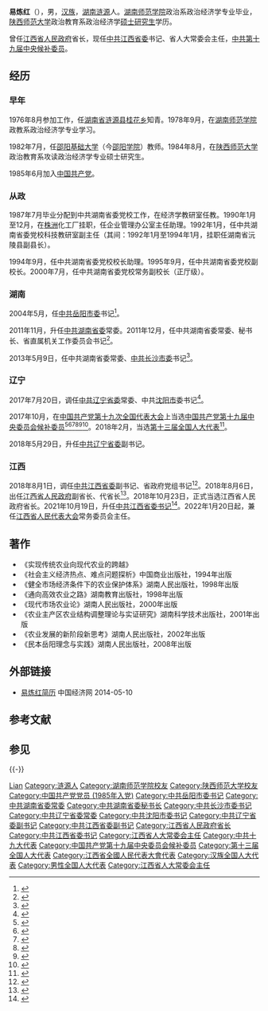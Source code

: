 {{Infobox officeholder
| 图像 = 
| 图像说明 = 
| 职务1 = {{中华人民共和国国徽}}[[江西省人民代表大会常务委员会|江西省人民代表大会常务委员会]]主任
| 就任日期1 = 2022年1月20日
| 卸任日期1 = 
| 前任1 = [[刘奇|刘奇]]
| 继任1 = 
| 职务2 = {{CPC/logo}}[[中国共产党江西省委员会|中国共产党江西省委员会]]书记
| 就任日期2 = 2021年10月19日
| 卸任日期2 = 
| 总书记2 = [[习近平|习近平]]
| 前任2 = 刘奇
| 继任2 = 
| 职务3 = {{中华人民共和国国徽}}[[江西省人民政府|江西省人民政府]]省长
| 就任日期3 = 2018年8月6日
| 卸任日期3 = 2021年10月21日
| 前任3 = 刘奇
| 继任3 = [[叶建春|叶建春]]
| 职务4 = {{CPC/logo}}[[中国共产党辽宁省委员会|中国共产党辽宁省委员会]]专职副书记
| 就任日期4 = 2018年5月29日
| 卸任日期4 = 2018年7月31日
| 前任4 = [[王蒙徽|王蒙徽]]
| 继任4 = [[周波_(1962年)|周波]]
| 书记4 = [[陈求发|陈求发]]
| 职务5 = {{CPC/logo}}[[中国共产党沈阳市委员会|中国共产党沈阳市委员会]]书记
| 就任日期5 = 2017年7月20日
| 卸任日期5 = 2018年7月31日
| 前任5 = [[王蒙徽|王蒙徽]]
| 继任5 = [[张雷_(官员)|张雷]]
| 职务6 = {{CPC/logo}}[[中国共产党长沙市委员会|中国共产党长沙市委员会]]书记
| 就任日期6 = 2013年5月9日
| 卸任日期6 = 2017年7月20日
| 前任6 = [[陈润儿|陈润儿]]
| 继任6 = [[胡衡华|胡衡华]]
| 姓名 = 易炼红
| 原名 = 
| 出生日期 = {{birth year and age|1959|9}}
| 出生地点 = {{PRC}}[[湖南省|湖南省]][[涟源县|涟源县]]
| 逝世日期 = <!-- {{death date and age|}}（死亡在前，出生在后）{{death year and age|}} -->
| 逝世地点 = 
| 政党 = {{CPC}}
| 国籍 = {{PRC}}
| 父母 = 
| 配偶 = <!--{{marriage|姓名|}} -->
| 子女 = 
| 亲属 = 
| 信仰 = 
| 母校 = [[湖南师范大学|湖南师范学院]]<br>[[陕西师范大学|陕西师范大学]]
| 网站 = 
| 签名 = 
| 脚注 = 
}}

'''易炼红'''（{{bd|1959年|9月|catIdx=Y易}}），男，[[汉族|汉族]]，[[湖南省|湖南]][[涟源市|涟源]]人。[[湖南师范大学|湖南师范学院]]政治系政治经济学专业毕业，[[陕西师范大学|陕西师范大学]]政治教育系政治经济学[[硕士研究生|硕士研究生]]学历。

曾任[[江西省人民政府|江西省人民政府]]省长，现任[[中国共产党江西省委员会|中共江西省委]]书记、省人大常委会主任，[[中国共产党第十九届中央委员会候补委员列表|中共第十九届中央候补委员]]。

== 经历 ==
=== 早年 ===
1976年8月参加工作，任[[湖南省|湖南省]][[涟源县|涟源县]][[桂花乡|桂花乡]]知青。1978年9月，在[[湖南师范大学|湖南师范学院]]政教系政治经济学专业学习。

1982年7月，任[[邵阳基础大学|邵阳基础大学]]（今[[邵陽學院|邵阳学院]]）教师。1984年8月，在[[陕西师范大学|陕西师范大学]]政治教育系攻读政治经济学专业硕士研究生。

1985年6月加入[[中国共产党|中国共产党]]。

=== 从政 ===
1987年7月毕业分配到中共湖南省委党校工作，在经济学教研室任教。1990年1月至12月，在[[株洲市|株洲]]化工厂挂职，任企业管理办公室主任助理。1992年1月，任中共湖南省委党校科技教研室副主任（其间：1992年1月至1994年1月，挂职任湖南省沅陵县副县长）。

1994年9月，任中共湖南省委党校校长助理。1995年9月，任中共湖南省委党校副校长。2000年7月，任中共湖南省委党校常务副校长（正厅级）。

=== 湖南 ===
2004年5月，任[[中共岳阳市委|中共岳阳市委]]书记<ref>{{Cite web|title=易炼红同志简历|url=http://leaders.people.com.cn/GB/58318/58446/80342/85667/5856699.html|accessdate=2019-02-26|publisher=人民网|archive-url=https://web.archive.org/web/20200503065625/http://leaders.people.com.cn/GB/58318/58446/80342/85667/5856699.html|archive-date=2020-05-03|dead-url=yes}}</ref>。

2011年11月，升任[[中国共产党湖南省委员会|中共湖南省委]]常委。2011年12月，任中共湖南省委常委、秘书长、省直属机关工作委员会书记<ref>{{cite web|url=http://www.hunan.gov.cn/zwgk/hndt/zwdt/201111/t20111123_424947.htm|title=湖南选举产生新一届省委领导班子|accessdate=2011-12-14|deadurl=yes|archiveurl=https://web.archive.org/web/20111227124133/http://www.hunan.gov.cn/zwgk/hndt/zwdt/201111/t20111123_424947.htm|archivedate=2011-12-27 }}</ref>。

2013年5月9日，任中共湖南省委常委、[[中共长沙市委|中共长沙市委]]书记<ref>{{cite web|url=http://district.ce.cn/newarea/sddy/201305/09/t20130509_24365316.shtml|title=易炼红兼任长沙市委书记 陈润儿不再兼任|publisher=中国经济网|accessdate=2014-06-09|archive-date=2020-10-11|archive-url=https://web.archive.org/web/20201011192841/http://district.ce.cn/newarea/sddy/201305/09/t20130509_24365316.shtml|dead-url=no}}</ref>。

=== 辽宁 ===
2017年7月20日，调任[[中共辽宁省委|中共辽宁省委]]常委、中共[[沈阳市|沈阳市]]委书记<ref>{{cite web|url=http://district.ce.cn/newarea/sddy/201707/20/t20170720_24344161.shtml|title=易炼红调任辽宁省委常委、沈阳市委书记(简历)|publisher=中国经济网|date=2017-07-20|access-date=2017-07-21|archive-date=2021-01-08|archive-url=https://web.archive.org/web/20210108063256/http://district.ce.cn/newarea/sddy/201707/20/t20170720_24344161.shtml|dead-url=no}}</ref>。

2017年10月，在[[中国共产党第十九次全国代表大会|中国共产党第十九次全国代表大会]]上当选[[中国共产党第十九届中央委员会候补委员列表|中国共产党第十九届中央委员会候补委员]]<ref>{{cite news |title=中国共产党第十九届中央委员会候补委员名单（172名） |url=https://news.gmw.cn/2017-10/25/content_26593954.htm |accessdate=2021-08-18 |work=光明日报 |agency=光明网 |archive-date=2021-08-18 |archive-url=https://web.archive.org/web/20210818074600/https://news.gmw.cn/2017-10/25/content_26593954.htm |dead-url=no }}</ref><ref>{{cite news |title=十九届中央委员、候补委员、中央纪委委员名单 |url=http://news.cri.cn/20171024/f3e85cce-38bb-818d-ce36-bd4c66d0d4c6.html |accessdate=2021-08-18 |work=国际在线 |agency=国际在线 |archive-date=2021-08-18 |archive-url=https://web.archive.org/web/20210818074542/http://news.cri.cn/20171024/f3e85cce-38bb-818d-ce36-bd4c66d0d4c6.html |dead-url=no }}</ref><ref>{{cite news |title=十九大受权发布：中国共产党第十九届中央委员会候补委员名单 |url=http://www.xinhuanet.com//politics/19cpcnc/2017-10/24/c_1121848883.htm |accessdate=2021-08-18 |work=新华网 |agency=新华网 |archive-date=2018-12-09 |archive-url=https://web.archive.org/web/20181209124324/http://www.xinhuanet.com//politics/19cpcnc/2017-10/24/c_1121848883.htm |dead-url=no }}</ref><ref>{{cite news |title=中国共产党第十九届中央委员会候补委员名单 |url=http://guoqing.china.com.cn/zy/2018-03/01/content_50628437.htm |accessdate=2021-08-18 |work=中国网 |agency=中国网 |archive-date=2021-08-18 |archive-url=https://web.archive.org/web/20210818074045/http://guoqing.china.com.cn/zy/2018-03/01/content_50628437.htm |dead-url=no }}</ref><ref>{{cite news |title=中国共产党第十九届中央委员会候补委员名单 |url=http://www.gov.cn/guoqing/2017-10/24/content_5432328.htm |accessdate=2021-08-18 |work=中国政府网 |agency=中国政府网 |archive-date=2020-08-05 |archive-url=https://web.archive.org/web/20200805131505/http://www.gov.cn/guoqing/2017-10/24/content_5432328.htm |dead-url=no }}</ref><ref>{{cite news |title=中国共产党第十九届中央委员会候补委员名单 |url=https://china.huanqiu.com/article/9CaKrnK5yXI |accessdate=2021-08-18 |work=环球网 |agency=环球网 |archive-date=2021-08-18 |archive-url=https://web.archive.org/web/20210818074045/https://china.huanqiu.com/article/9CaKrnK5yXI |dead-url=no }}</ref>。2018年2月，当选[[第十三届全国人大代表|第十三届全国人大代表]]<ref>{{Cite web|title=（受权发布）中华人民共和国第十三届全国人民代表大会代表名单-中新网|url=http://www.chinanews.com/gn/2018/02-25/8453959.shtml|accessdate=2021-02-13|work=中新网|archive-date=2018-02-27|archive-url=https://web.archive.org/web/20180227031724/http://www.chinanews.com/gn/2018/02-25/8453959.shtml|dead-url=no}}</ref>。

2018年5月29日，升任[[中国共产党辽宁省委员会|中共辽宁省委]]副书记。

=== 江西 ===
2018年8月1日，调任[[中共江西省委|中共江西省委]]副书记、省政府党组书记<ref>{{cite web|url=https://www.zaobao.com.sg/znews/greater-china/story20180804-880536|title=易炼红履新江西副书记|publisher=联合早报|accessdate=2018-08-06|archive-date=2021-01-08|archive-url=https://web.archive.org/web/20210108063313/https://www.zaobao.com.sg/znews/greater-china/story20180804-880536|dead-url=no}}</ref>。2018年8月6日，出任[[江西省人民政府|江西省人民政府]]副省长、代省长<ref>{{cite web|accessdate=2018-08-06|url=https://www.guancha.cn/politics/2018_08_06_467028.shtml|title=易炼红任江西省代省长（图/简历）|publisher=观察者网|archive-date=2021-01-08|archive-url=https://web.archive.org/web/20210108063350/https://www.guancha.cn/politics/2018_08_06_467028.shtml|dead-url=no}}</ref>。2018年10月23日，正式当选江西省人民政府省长。2021年10月19日，升任[[中国共产党江西省委员会|中共江西省委书记]]<ref>{{cite news |title=黑龙江等5省区党委主要负责同志职务调整 |url=http://www.news.cn/politics/2021-10/19/c_1127971635.htm |accessdate=2021-10-19 |agency=新华社 |date=2021-10-19 |language=zh-hans |archive-date=2021-10-19 |archive-url=https://web.archive.org/web/20211019191309/http://www.news.cn/politics/2021-10/19/c_1127971635.htm |dead-url=no }}</ref>。2022年1月20日起，兼任[[江西省人民代表大会|江西省人民代表大会]]常务委员会主任。

== 著作 ==
* 《实现传统农业向现代农业的跨越》
* 《社会主义经济热点、难点问题探析》中国商业出版社，1994年出版
* 《健全市场经济条件下的农业保护体系》湖南人民出版社，1998年出版
* 《通向高效农业之路》湖南教育出版社，1998年出版
* 《现代市场农业论》湖南人民出版社，2000年出版
* 《农业主产区农业结构调整理论与实证研究》湖南科学技术出版社，2001年出版
* 《农业发展的新阶段新思考》湖南人民出版社，2002年出版
* 《民本岳阳理念与实践》湖南人民出版社，2008年出版

== 外部链接 ==
* [http://district.ce.cn/newarea/sddy/201305/09/t20130509_24365316.shtml 易炼红简历] {{Wayback|url=http://district.ce.cn/newarea/sddy/201305/09/t20130509_24365316.shtml |date=20201011192841 }} 中国经济网 2014-05-10

== 参考文献 ==
{{Reflist}}

== 参见 ==
{{-}}
{{start box}}
{{s-ppo|cpc}}
{{s-before|[[刘奇|刘　奇]]}}
{{s-title|[[中国共产党江西省委员会|中国共产党江西省委员会]]书记|2021年10月－}}
{{s-inc}}
{{s-before|[[王蒙徽|王蒙徽]]}}
{{s-title|[[中国共产党辽宁省委员会|中国共产党辽宁省委员会]]专职副书记|2018年5月－2018年7月}}
{{s-after|[[周波_(1962年)|周　波]]}}
{{s-before|[[王蒙徽|王蒙徽]]}}
{{s-title|[[中国共产党沈阳市委员会|中国共产党沈阳市委员会]]书记|2017年7月－2018年7月}}
{{s-after|[[张雷_(官员)|张　雷]]}}
{{s-before|[[陈润儿|陈润儿]]}}
{{s-title|[[中国共产党长沙市委员会|中国共产党长沙市委员会]]书记|2013年5月－2017年7月}}
{{s-after|[[胡衡華|胡衡華]]}}
{{s-before|[[杨泰波|杨泰波]]}}
{{s-title|[[中国共产党湖南省委员会|中国共产党湖南省委员会]]秘书长|2011年12月－2013年7月}}
{{s-after|[[韩永文|韩永文]]}}
{{s-before|[[于来山|于来山]]}}
{{s-title|[[中国共产党岳阳市委员会|中国共产党岳阳市委员会]]书记|2004年5月－2011年12月}}
{{s-after|[[黄兰香|黄兰香]]}}
{{s-gov|prc}}
{{s-before|[[刘奇|刘　奇]]}}
{{s-title|[[江西省人民政府|江西省人民政府]]省长|2018年8月－2021年10月}}
{{s-after|[[叶建春|叶建春]]}}
{{s-par|prc-lpc}}
{{s-before|[[刘奇|刘　奇]]}}
{{s-title|[[江西省人民代表大会常务委员会|江西省人民代表大会常务委员会]]主任|2022年1月－}}
{{s-inc}}
{{end box}}

{{中华人民共和国省级行政区党务主官}}
{{江西省领导人}}
{{中华人民共和国江西省正职领导人}}
{{江西行政长官}}
{{中华人民共和国湖南省岳阳市正职领导人}}
{{Authority control}}
{{DEFAULTSORT:Yi易}}

[[Category:易姓|Lian]]
[[Category:涟源人|Category:涟源人]]
[[Category:湖南师范学院校友|Category:湖南师范学院校友]]
[[Category:陕西师范大学校友|Category:陕西师范大学校友]]
[[Category:中国共产党党员_(1985年入党)|Category:中国共产党党员 (1985年入党)]]
[[Category:中共岳阳市委书记|Category:中共岳阳市委书记]]
[[Category:中共湖南省委常委|Category:中共湖南省委常委]]
[[Category:中共湖南省委秘书长|Category:中共湖南省委秘书长]]
[[Category:中共长沙市委书记|Category:中共长沙市委书记]]
[[Category:中共辽宁省委常委|Category:中共辽宁省委常委]]
[[Category:中共沈阳市委书记|Category:中共沈阳市委书记]]
[[Category:中共辽宁省委副书记|Category:中共辽宁省委副书记]]
[[Category:中共江西省委副书记|Category:中共江西省委副书记]]
[[Category:江西省人民政府省长|Category:江西省人民政府省长]]
[[Category:中共江西省委书记|Category:中共江西省委书记]]
[[Category:江西省人大常委会主任|Category:江西省人大常委会主任]]
[[Category:中共十九大代表|Category:中共十九大代表]]
[[Category:中国共产党第十九届中央委员会候补委员|Category:中国共产党第十九届中央委员会候补委员]]
[[Category:第十三届全国人大代表|Category:第十三届全国人大代表]]
[[Category:江西省全國人民代表大會代表|Category:江西省全國人民代表大會代表]]
[[Category:汉族全国人大代表|Category:汉族全国人大代表]]
[[Category:男性全国人大代表|Category:男性全国人大代表]]
[[Category:江西省人大常委会主任|Category:江西省人大常委会主任]]